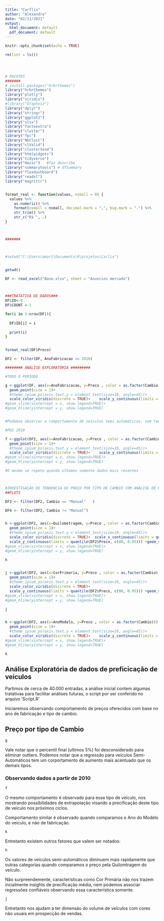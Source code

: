 ```yaml
---
title: "Carflix"
author: "Alexandre"
date: "02/11/2021"
output:
  html_document: default
  pdf_document: default
---
```


```r
knitr::opts_chunk$set(echo = TRUE)

rm(list = ls())




# PACOTES
#######
# install.packages("hrbrthemes") 
library("hrbrthemes")
library("plotly")
library("viridis")
#library("Graphviz")
library("dplyr")
library("stringr")
library("ggplot2")
library("xlsx")
library("factoextra")
library("cluster")
library("fpc")
library("NbClust")
library("clValid")
library("clustertend")
library("htmlwidgets")
library("tidyverse")
library("Hmisc")   #faz describe
library("summarytools") # dfSummary 
library("flexdashboard") 
library("readxl")
library("magrittr")


format_real <- function(values, nsmall = 0) {
  values %>%
    as.numeric() %>%
    format(nsmall = nsmall, decimal.mark = ",", big.mark = ".") %>%
    str_trim() %>%
    str_c("R$ ", .)
}



####### 



#setwd("C:\Users\amart\Documents\R\projetos\Carlix")


getwd()

DF <- read_excel("Base.xlsx", sheet = "Anuncios mercado")



###TRATATIVA DE DADOS###
DF$ID<-0
DF$COUNT <-1

for(i in 1:nrow(DF)){
  
  DF$ID[i] = i
  
  print(i)
}


format_real(DF$Preco)

DF2 <- filter(DF, AnoFabricacao >= 2010)

######## ANÁLISE EXPLORATÓRIA #########

#TODO O PERÍODO

g <-ggplot(DF, aes(x=AnoFabricacao, y=Preco , color = as.factor(Cambio))) + 
  geom_point(size = 1)+
  #theme_ipsum_ps(axis.text.y = element_text(size=10, angle=45))+
  scale_color_viridis(discrete = TRUE)+    scale_y_continuous(limits = quantile(DF$Preco, c(00, 0.95))) +geom_smooth(method='lm', formula= y~x)
#geom_vline(xintercept = x, show.legend=TRUE)+
#geom_hline(yintercept = y, show.legend=TRUE)


#Podemos observar o comportamento de veículos semi automáticos, com tendencia de aumento acima dos demais

#POS 2010

f <-ggplot(DF2, aes(x=AnoFabricacao, y=Preco , color = as.factor(Cambio))) + 
  geom_point(size = 1)+
  #theme_ipsum_ps(axis.text.y = element_text(size=10, angle=45))+
  scale_color_viridis(discrete = TRUE)+    scale_y_continuous(limits = quantile(DF2$Preco, c(00, 0.95))) +geom_smooth(method='lm', formula= y~x)
#geom_vline(xintercept = x, show.legend=TRUE)+
#geom_hline(yintercept = y, show.legend=TRUE)

#O mesmo se repete quando olhamos somente dados mais recentes



#INVESTIGAÇÃO DE TENDENCIA DE PREÇO POR TIPO DE CAMBIO COM ANÁLISE DE REGRESSÃO 
##PLOTS

DF3 <- filter(DF2, Cambio == "Manual"	)

DF4 <- filter(DF2, Cambio != "Manual")


h <-ggplot(DF2, aes(x=Quilometragem, y=Preco , color = as.factor(Cambio))) + 
  geom_point(size = 1)+
  #theme_ipsum_ps(axis.text.y = element_text(size=10, angle=45))+
  scale_color_viridis(discrete = TRUE)+  scale_x_continuous(limits = quantile(DF2$Quilometragem, c(00, 0.95))) +
  scale_y_continuous(limits = quantile(DF2$Preco, c(00, 0.95))) +geom_smooth(method='lm', formula= y~x)
#geom_vline(xintercept = x, show.legend=TRUE)+
#geom_hline(yintercept = y, show.legend=TRUE)

h


j <-ggplot(DF2, aes(x=CorPrimaria, y=Preco , color = as.factor(Cambio))) + 
  geom_point(size = 1)+
  #theme_ipsum_ps(axis.text.y = element_text(size=10, angle=45))+
  scale_color_viridis(discrete = TRUE)+  
  scale_y_continuous(limits = quantile(DF2$Preco, c(00, 0.95))) +geom_smooth(method='lm', formula= y~x)
#geom_vline(xintercept = x, show.legend=TRUE)+
#geom_hline(yintercept = y, show.legend=TRUE)

j


k <-ggplot(DF2, aes(x=AnoModelo, y=Preco , color = as.factor(Cambio))) + 
  geom_point(size = 1)+
  #theme_ipsum_ps(axis.text.y = element_text(size=10, angle=45))+
  scale_color_viridis(discrete = TRUE)+    scale_y_continuous(limits = quantile(DF$Preco, c(00, 0.95))) +geom_smooth(method='lm', formula= y~x)
#geom_vline(xintercept = x, show.legend=TRUE)+
#geom_hline(yintercept = y, show.legend=TRUE)

k

```

## Análise Exploratória de dados de preficicação de veículos

Partimos de cerca de 40.000 entradas, a análise inicial contem algumas tratativas para facilitar análises futuras, o script por ser conferido no arquivo 'Script.R'

Iniciaremos observando comportamento de preços oferecidos com base no ano de fabricação e tipo de cambio.


## Preço por tipo de Cambio



```r
g
```

Vale notar que o percentil final (ultimos 5%) foi desconsiderado para eliminar outliers.
Podemos notar que a regressão para veículos Semi-Automáticos tem um corportamento de aumento mais acentuado que os demais tipos.


### Observando dados a partir de 2010

```r
f
```

O mesmo comportamento é observado para esse tipo de veículo, nos mostrando possibilidades de extrapolação visando a precificação deste tipo de veículo nos próximos ciclos.


Comportamento similar é observado quando comparamos o Ano do Modelo do veículo, e não de fabricação.


```r
k
```


Entretanto existem outros fatores que valem ser notados:


```r
h
```


Os valores de veículos semi-automáticos diminuem mais rapidamente que outras categorias quando comparamos o preço  pela Quilomtragem do veículo.


Não surpreendemente, características como Cor Primária não nos trazem incialmente insights de precificação média, nem podemos associar regressões confiáveis observando essa característica somente.

```r
j
```

Entretanto nos ajudam a ter dimensão do volume de veículos com cores não usuais em prospecção de vendas.
